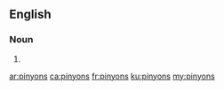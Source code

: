 ==English==

===Noun===
{{head|en|plural}}

# {{plural of|pinyon|lang=en}}

[[ar:pinyons]]
[[ca:pinyons]]
[[fr:pinyons]]
[[ku:pinyons]]
[[my:pinyons]]